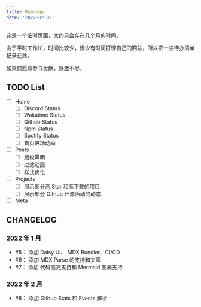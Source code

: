```yaml
---
title: Roadmap
date: '2022-02-02'
---
```


这是一个临时页面，大约只会存在几个月的时间。

由于平时工作忙，时间比较少，很少有时间打理自己的网站，所以把一些待办清单记录在此。

如果您愿意参与贡献，感激不尽。

## TODO List

- [ ] Home
  - [ ] Discord Status
  - [ ] Wakatime Status
  - [ ] Github Status
  - [ ] Npm Status
  - [ ] Spotify Status
  - [ ] 首页进场动画
- [ ] Posts
  - [ ] 版权声明
  - [ ] 过滤动画
  - [ ] 样式优化
- [ ] Projects
  - [ ] 展示部分高 Star 和高下载的项目
  - [ ] 展示部分 Github 开源活动的动态
- [ ] Meta

## CHANGELOG

### 2022 年 1 月

- #5： 添加 Daisy UI、 MDX Bundler、CI/CD
- #6： 添加 MDX Parse 的支持和文章
- #7： 添加 代码高亮支持和 Mermaid 图表支持

### 2022 年 2 月

- #8： 添加 Github Stats 和 Events 解析
